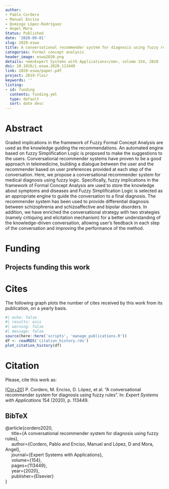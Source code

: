 ```yaml
---
author:
- Pablo Cordero
- Manuel Enciso
- Domingo López-Rodríguez
- Ángel Mora
Status: Published
date: '2020-09-01'
slug: 2020-eswa
title: A conversational recommender system for diagnosis using fuzzy rules
categories: Formal concept analysis
header_image: eswa2020.png
details: <em>Expert Systems with Applications</em>, volume 154, 2020
doi: 10.1016/j.eswa.2020.113449
link: 2020-eswa/paper.pdf
project: 2019-flair
keywords: ''
listing:
- id: funding
  contents: funding.yml
  type: default
  sort: date desc
---
```



# Abstract


Graded implications in the framework of Fuzzy Formal Concept Analysis are used as the knowledge guiding the recommendations. An automated engine based on fuzzy Simplification Logic is proposed to make the suggestions to the users. Conversational recommender systems have proven to be a good approach in telemedicine, building a dialogue between the user and the recommender based on user preferences provided at each step of the conversation. Here, we propose a conversational recommender system for medical diagnosis using fuzzy logic. Specifically, fuzzy implications in the framework of Formal Concept Analysis are used to store the knowledge about symptoms and diseases and Fuzzy Simplification Logic is selected as an appropriate engine to guide the conversation to a final diagnosis. The recommender system has been used to provide differential diagnosis between schizophrenia and schizoaffective and bipolar disorders. In addition, we have enriched the conversational strategy with two strategies (namely critiquing and elicitation mechanism) for a better understanding of the knowledge-driven conversation, allowing user’s feedback in each step of the conversation and improving the performance of the method.




# Funding
::: {.callout-note appearance='minimal' collapse=false}
## Projects funding this work

:::{#funding}
:::
:::


# Cites

The following graph plots the number of cites received by this work from its publication, on a yearly basis.

```r
#| echo: false
#| results: asis
#| warning: false
#| message: false
source(here::here('scripts', 'manage_publications.R'))
df <- readRDS('citation_history.rds')
plot_citation_history(df)
```


# Citation
Please, cite this work as:


<a name=bib-cordero2020></a>[[Cor+20]](#cite-cordero2020) P. Cordero, M. Enciso, D. López, et al. “A conversational recommender system for diagnosis using fuzzy rules”. In: _Expert Systems with Applications_ 154 (2020), p. 113449.

::: {.callout-note appearance="minimal" collapse=true}

## BibTeX

@article{cordero2020,<br>&nbsp;&nbsp;&nbsp;&nbsp;  title={A conversational recommender system for diagnosis using fuzzy rules},<br>&nbsp;&nbsp;&nbsp;&nbsp;  author={Cordero, Pablo and Enciso, Manuel and López, D and Mora, Angel},<br>&nbsp;&nbsp;&nbsp;&nbsp;  journal={Expert Systems with Applications},<br>&nbsp;&nbsp;&nbsp;&nbsp;  volume={154},<br>&nbsp;&nbsp;&nbsp;&nbsp;  pages={113449},<br>&nbsp;&nbsp;&nbsp;&nbsp;  year={2020},<br>&nbsp;&nbsp;&nbsp;&nbsp;  publisher={Elsevier}<br>}

:::


